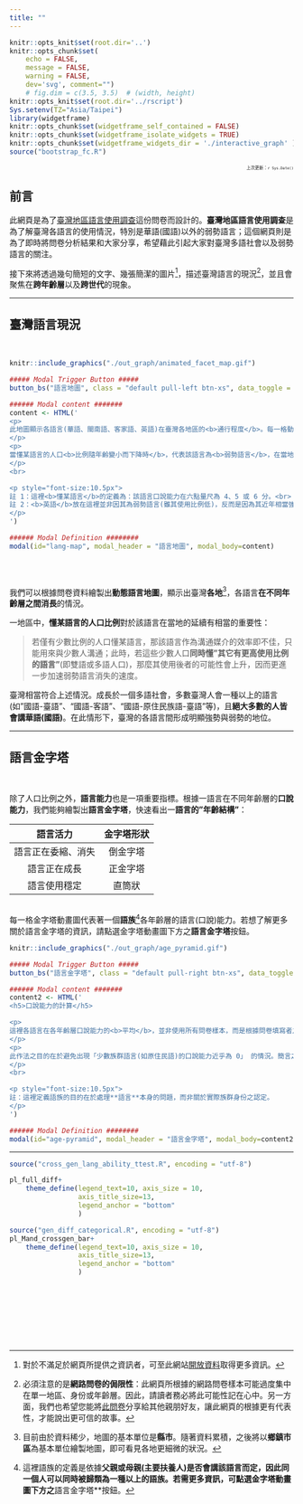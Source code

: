 ```yaml
---
title: ""
---
```


```r
knitr::opts_knit$set(root.dir='..')
knitr::opts_chunk$set(
	echo = FALSE,
	message = FALSE,
	warning = FALSE,
	dev='svg', comment="")
	# fig.dim = c(3.5, 3.5)  # (width, height)
knitr::opts_knit$set(root.dir='../rscript')
Sys.setenv(TZ="Asia/Taipei")
library(widgetframe)
knitr::opts_chunk$set(widgetframe_self_contained = FALSE) 
knitr::opts_chunk$set(widgetframe_isolate_widgets = TRUE) 
knitr::opts_chunk$set(widgetframe_widgets_dir = './interactive_graph' )
source("bootstrap_fc.R")
```

<p style="text-align:right; font-size:7.5px">
上次更新：`r Sys.Date()`
</p>


## 前言

此網頁是為了[臺灣地區語言使用調查](https://docs.google.com/forms/d/e/1FAIpQLSeCZpWjEEcK7sE7qBoO8BIem3M79iz5NB-7FIcaGgvytakQ2A/viewform)這份問卷而設計的。**臺灣地區語言使用調查**是為了解臺灣各語言的使用情況，特別是華語(國語)以外的弱勢語言；這個網頁則是為了即時將問卷分析結果和大家分享，希望藉此引起大家對臺灣多語社會以及弱勢語言的關注。

接下來將透過幾句簡短的文字、幾張簡潔的圖片[^opendata]，描述臺灣語言的現況[^reliability]，並且會聚焦在**跨年齡層**以及**跨世代**的現象。


[^opendata]: 對於不滿足於網頁所提供之資訊者，可至此網站[開放資料](./open_data.html)取得更多資訊。

[^reliability]: 必須注意的是**網路問卷的侷限性**：此網頁所根據的網路問卷樣本可能過度集中在單一地區、身份或年齡層。因此，請讀者務必將此可能性記在心中。另一方面，我們也希望您能將[此問卷](https://docs.google.com/forms/d/e/1FAIpQLSeCZpWjEEcK7sE7qBoO8BIem3M79iz5NB-7FIcaGgvytakQ2A/viewform)分享給其他親朋好友，讓此網頁的根據更有代表性，才能說出更可信的故事。

------------------

## 臺灣語言現況
<br>
<div class="row">
<div class="col-md-7">
```r
knitr::include_graphics("./out_graph/animated_facet_map.gif")
```

```r
##### Modal Trigger Button #####
button_bs("語言地圖", class = "default pull-left btn-xs", data_toggle = "modal", data_target = "#lang-map")

###### Modal content #######
content <- HTML('
<p>
此地圖顯示各語言(華語、閩南語、客家語、英語)在臺灣各地區的<b>通行程度</b>。每一格動畫地圖為一個<b>年齡層(5 歲)</b>，因此可以看見各地區<b>語言通行程度隨時間改變的動態</b>。
</p>
<p>
當懂某語言的人口<b>比例隨年齡變小而下降時</b>，代表該語言為<b>弱勢語言</b>，在當地正逐漸委縮中。
</p>
<br>

<p style="font-size:10.5px">
註 1：這裡<b>懂某語言</b>的定義為：該語言口說能力在六點量尺為 4、5 或 6 分。<br>
註 2：<b>英語</b>放在這裡並非因其為弱勢語言(雖其使用比例低)，反而是因為其近年相當強勢的現象：由於納入正式教育與國際化的現象，臺灣懂英語的人口正在上升。事實上，英語應是目前臺灣最強勢的語言。
</p>
')

###### Modal Definition ########
modal(id="lang-map", modal_header = "語言地圖", modal_body=content)
```
<br>
</div>

<div class="col-md-5"><br>
我們可以根據問卷資料繪製出**動態語言地圖**，顯示出臺灣**各地**[^unit]，各語言**在不同年齡層之間消長**的情況。

一地區中，**懂某語言的人口比例**對於該語言在當地的延續有相當的重要性：

> 若僅有少數比例的人口懂某語言，那該語言作為溝通媒介的效率即不佳，只能用來與少數人溝通；此時，若這些少數人口**同時懂"其它有更高使用比例的語言"**(即雙語或多語人口)，那麼其使用後者的可能性會上升，因而更進一步加速弱勢語言消失的速度。

臺灣相當符合上述情況。成長於一個多語社會，多數臺灣人會一種以上的語言(如"國語-臺語"、"國語-客語"、"國語-原住民族語-臺語"等)，且**絕大多數的人皆會講華語(國語)**。在此情形下，臺灣的各語言間形成明顯強勢與弱勢的地位。
</div></div>

[^unit]: 目前由於資料稀少，地圖的基本單位是**縣市**。隨著資料累積，之後將以**鄉鎮市區**為基本單位繪製地圖，即可看見各地更細微的狀況。

------------------

## 語言金字塔
<br>
<div class="row">
<div class="col-md-6">
除了人口比例之外，**語言能力**也是一項重要指標。根據一語言在不同年齡層的**口說能力**，我們能夠繪製出**語言金字塔**，快速看出一**語言的"年齡結構"**：

|    **語言活力**    | **金字塔形狀** |
|:------------------:|:--------------:|
| 語言正在委縮、消失 |    倒金字塔    |
|    語言正在成長    |    正金字塔    |
|    語言使用穩定    |     直筒狀     |

<br>
每一格金字塔動畫圖代表著一個**語族**[^langgroup]各年齡層的語言(口說)能力。若想了解更多關於語言金字塔的資訊，請點選金字塔動畫圖下方之**語言金字塔**按鈕。
</div>

<div class="col-md-6">
```r
knitr::include_graphics("./out_graph/age_pyramid.gif")
```

```r
##### Modal Trigger Button #####
button_bs("語言金字塔", class = "default pull-right btn-xs", data_toggle = "modal", data_target = "#age-pyramid")

###### Modal content #######
content2 <- HTML('
<h5>口說能力的計算</h5>

<p>
這裡各語言在各年齡層口說能力的<b>平均</b>，並非使用所有問卷樣本，而是根據問卷填寫者之父親或母親的語言能力進行篩選：父親或母親的語言能力需達一定標準，該份問卷才會納入計算口說能力的平均。
</p>
<p>
此作法之目的在於避免出現「少數族群語言(如原住民語)的口說能力近乎為 0」 的情況。簡言之，上述的動作實際上是在<b>定義語族</b>，並計算各語族(華、閩、客、原住民、東南亞)之族語能力。<b>英語</b>則並未進行篩選，直接使用所有有效樣本計算口說能力。
</p>
<br>

<p style="font-size:10.5px">
註：這裡定義語族的目的在於處理**語言**本身的問題，而非關於實際族群身份之認定。
</p>
')

###### Modal Definition ########
modal(id="age-pyramid", modal_header = "語言金字塔", modal_body=content2)
```
</div></div>

[^langgroup]: 這裡語族的定義是依據**父親或母親(主要扶養人)是否會講該語言而定，因此同一個人可以同時被歸類為一種以上的語族。若需更多資訊，可點選金字塔動畫圖下方之**語言金字塔**按鈕。

------------------

```r
source("cross_gen_lang_ability_ttest.R", encoding = "utf-8")
```

```r
pl_full_diff+
    theme_define(legend_text=10, axis_size = 10,
                 axis_title_size=13,
                 legend_anchor = "bottom"
                 )
```



```r
source("gen_diff_categorical.R", encoding = "utf-8")
pl_Mand_crossgen_bar+
    theme_define(legend_text=10, axis_size = 10,
                 axis_title_size=13,
                 legend_anchor = "bottom"
                 )
```

  
  
<br><br><br><br><br><br>
